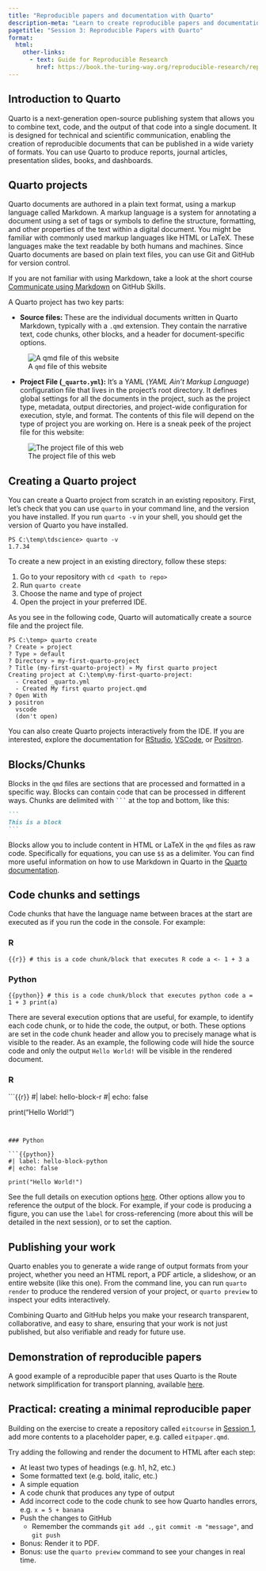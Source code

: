 ```yaml
---
title: "Reproducible papers and documentation with Quarto"
description-meta: "Learn to create reproducible papers and documentation using Quarto, including Markdown, LaTeX, and publishing."
pagetitle: "Session 3: Reproducible Papers with Quarto"
format:
  html:
    other-links:
      - text: Guide for Reproducible Research
        href: https://book.the-turing-way.org/reproducible-research/reproducible-research
---
```


## Introduction to Quarto

Quarto is a next-generation open-source publishing system that allows you to combine text, code, and the output of that code into a single document. It is designed for technical and scientific communication, enabling the creation of reproducible documents that can be published in a wide variety of formats. You can use Quarto to produce reports, journal articles, presentation slides, books, and dashboards.

## Quarto projects

Quarto documents are authored in a plain text format, using a markup language called Markdown. A markup language is a system for annotating a document using a set of tags or symbols to define the structure, formatting, and other properties of the text within a digital document. You might be familiar with commonly used markup languages like HTML or LaTeX. These languages make the text readable by both humans and machines. Since Quarto documents are based on plain text files, you can use Git and GitHub for version control.

::: callout-tip
If you are not familiar with using Markdown, take a look at the short course [Communicate using Markdown](https://github.com/skills/communicate-using-markdown) on GitHub Skills.
:::

A Quarto project has two key parts:

- **Source files:** These are the individual documents written in Quarto Markdown, typically with a `.qmd` extension. They contain the narrative text, code chunks, other blocks, and a header for document-specific options.

![A `qmd` file of this website](images/qmd_file.png){fig-align="center"}

- **Project File (`_quarto.yml`):** It's a YAML (*YAML Ain't Markup Language*) configuration file that lives in the project's root directory. It defines global settings for all the documents in the project, such as the project type, metadata, output directories, and project-wide configuration for execution, style, and format. The contents of this file will depend on the type of project you are working on. Here is a sneak peek of the project file for this website:

![The project file of this web](images/yml_file.png){fig-align="center"}

## Creating a Quarto project

You can create a Quarto project from scratch in an existing repository. First, let's check that you can use `quarto` in your command line, and the version you have installed. If you run `quarto -v` in your shell, you should get the version of Quarto you have installed.

```
PS C:\temp\tdscience> quarto -v
1.7.34
```

To create a new project in an existing directory, follow these steps:

1. Go to your repository with `cd <path to repo>`
2. Run `quarto create`
3. Choose the name and type of project
4. Open the project in your preferred IDE.

As you see in the following code, Quarto will automatically create a source file and the project file.

```
PS C:\temp> quarto create
? Create » project
? Type » default
? Directory » my-first-quarto-project
? Title (my-first-quarto-project) » My first quarto project
Creating project at C:\temp\my-first-quarto-project:
  - Created _quarto.yml
  - Created My first quarto project.qmd
? Open With
❯ positron
  vscode
  (don't open)
```

You can also create Quarto projects interactively from the IDE. If you are interested, explore the documentation for [RStudio](https://quarto.org/docs/tools/rstudio.html), [VSCode](https://quarto.org/docs/tools/vscode/index.html), or [Positron](https://quarto.org/docs/tools/positron/).

## Blocks/Chunks

Blocks in the `qmd` files are sections that are processed and formatted in a specific way. Blocks can contain code that can be processed in different ways. Chunks are delimited with ```` ``` ```` at the top and bottom, like this:

````markdown
```
This is a block
```
````

Blocks allow you to include content in HTML or LaTeX in the `qmd` files as raw code. Specifically for equations, you can use `$$` as a delimiter. You can find more useful information on how to use Markdown in Quarto in the [Quarto documentation](https://quarto.org/docs/authoring/markdown-basics.html#raw-content).

## Code chunks and settings

Code chunks that have the language name between braces at the start are executed as if you run the code in the console. For example:

::: panel-tabset

### R

```{{r}}
# this is a code chunk/block that executes R code
a <- 1 + 3
a
```


### Python

```{{python}}
# this is a code chunk/block that executes python code
a = 1 + 3
print(a)
```

:::

There are several execution options that are useful, for example, to identify each code chunk, or to hide the code, the output, or both. These options are set in the code chunk header and allow you to precisely manage what is visible to the reader. As an example, the following code will hide the source code and only the output `Hello World!` will be visible in the rendered document.

::: panel-tabset

### R

```{{r}}
#| label: hello-block-r
#| echo: false

print("Hello World!")
```


### Python

```{{python}}
#| label: hello-block-python
#| echo: false

print("Hello World!")
```

:::

See the full details on execution options [here](https://quarto.org/docs/computations/execution-options.html). Other options allow you to reference the output of the block. For example, if your code is producing a figure, you can use the `label` for cross-referencing (more about this will be detailed in the next session), or to set the caption.

## Publishing your work

Quarto enables you to generate a wide range of output formats from your project, whether you need an HTML report, a PDF article, a slideshow, or an entire website (like this one). From the command line, you can run `quarto render` to produce the rendered version of your project, or `quarto preview` to inspect your edits interactively.

Combining Quarto and GitHub helps you make your research transparent, collaborative, and easy to share, ensuring that your work is not just published, but also verifiable and ready for future use.

## Demonstration of reproducible papers

A good example of a reproducible paper that uses Quarto is the Route network simplification for transport planning, available [here](https://github.com/nptscot/networkmerge).

## Practical: creating a minimal reproducible paper

Building on the exercise to create a repository called `eitcourse` in [Session 1](s1.qmd#exercise), add more contents to a placeholder paper, e.g. called `eitpaper.qmd`.

Try adding the following and render the document to HTML after each step:


- At least two types of headings (e.g. h1, h2, etc.)
- Some formatted text (e.g. bold, italic, etc.)
- A simple equation
- A code chunk that produces any type of output
- Add incorrect code to the code chunk to see how Quarto handles errors, e.g. `x = 5 + banana`
- Push the changes to GitHub
  - Remember the commands `git add .`, `git commit -m "message"`, and `git push`

- Bonus: Render it to PDF.
- Bonus: use the `quarto preview` command to see your changes in real time. 